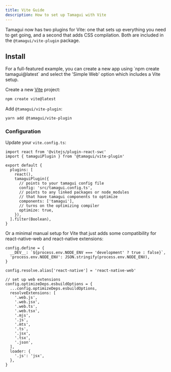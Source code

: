 ```yaml
---
title: Vite Guide
description: How to set up Tamagui with Vite
---
```


Tamagui now has two plugins for Vite: one that sets up everything you need to get going, and a second that adds CSS compilation. Both are included in the `@tamagui/vite-plugin` package.

## Install

<Notice theme="green">
  For a full-featured example, you can create a new app using `npm create tamagui@latest` and select the 'Simple Web' option which includes a Vite setup.
</Notice>

Create a new [Vite](https://vitejs.dev/guide/#scaffolding-your-first-vite-project) project:

```bash
npm create vite@latest
```

Add `@tamagui/vite-plugin`:

```bash
yarn add @tamagui/vite-plugin
```

### Configuration

Update your `vite.config.ts`:

```tsx fileName="vite.config.ts"
import react from '@vitejs/plugin-react-swc'
import { tamaguiPlugin } from '@tamagui/vite-plugin'

export default {
  plugins: [
    react(),
    tamaguiPlugin({
      // points to your tamagui config file
      config: 'src/tamagui.config.ts',
      // points to any linked packages or node_modules
      // that have tamagui components to optimize
      components: ['tamagui'],
      // turns on the optimizing compiler
      optimize: true,
    }),
  ].filter(Boolean),
}
```

Or a minimal manual setup for Vite that just adds some compatibility for react-native-web and react-native extensions:

```tsx showMore
config.define = {
  __DEV__: `${process.env.NODE_ENV === 'development' ? true : false}`,
  'process.env.NODE_ENV': JSON.stringify(process.env.NODE_ENV),
}

config.resolve.alias['react-native'] = 'react-native-web'

// set up web extensions
config.optimizeDeps.esbuildOptions = {
  ...config.optimizeDeps.esbuildOptions,
  resolveExtensions: [
    '.web.js',
    '.web.jsx',
    '.web.ts',
    '.web.tsx',
    '.mjs',
    '.js',
    '.mts',
    '.ts',
    '.jsx',
    '.tsx',
    '.json',
  ],
  loader: {
    '.js': 'jsx',
  },
}
```
